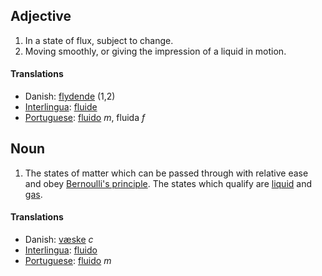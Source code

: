 ==Adjective==
#In a state of flux, subject to change.
#Moving smoothly, or giving the impression of a liquid in motion.

====Translations====
*Danish: [[flydende]] (1,2)
*[[Interlingua]]: [[fluide]]
*[[Portuguese]]: [[fluido]] ''m'', fluida ''f''

==Noun==
#The states of matter which can be passed through with relative ease and obey [[Bernoulli's principle]].  The states which qualify are [[liquid]] and [[gas]].

====Translations====
*Danish: [[væske]] ''c''
*[[Interlingua]]: [[fluido]]
*[[Portuguese]]: [[fluido]] ''m''